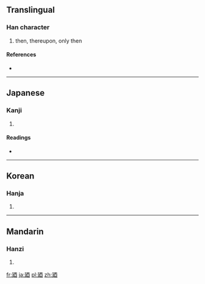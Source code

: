 {{also|乃}}
==Translingual==

===Han character===
{{Han char|rn=54|rad=廴|as=06|sn=9|four=|canj=弓大一金田 (NKMCW)}}

# then, thereupon, only then

====References====
* {{Han ref|kx=0353.051|dkj=09576|dj=0668.020|hdz=10404.080|uh=5EFC|ud=24316}}

----

==Japanese==

===Kanji===
{{ja-kanji|grade=|rs=廴06}}

# {{defn|Japanese|sort=廴06}}

====Readings====
* {{ja-readings|on=[[だい]] (dai), [[ない]] (nai)|kun=[[すなわち]] (sunawachi), [[の]] (no)}}

----

==Korean==

===Hanja===
{{ko-hanja|hangeul=내|rv=nae|mr=nae}}

# {{defn|Korean|sort=廴06}}

----

==Mandarin==

===Hanzi===
{{cmn-hanzi|pin=[[nǎi]] ([[nai3]])|wg=nai<sup>3</sup>}}

# {{defn|Mandarin|sort=廴06}}

[[fr:廼]]
[[ja:廼]]
[[pl:廼]]
[[zh:廼]]